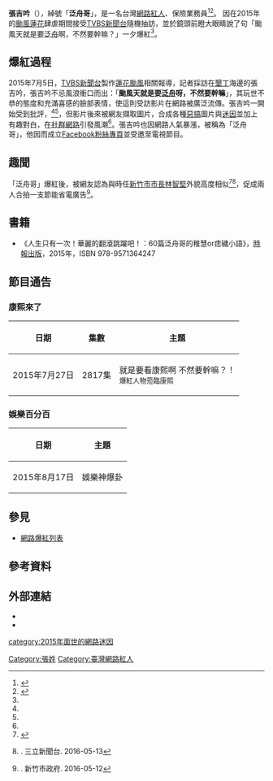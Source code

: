 {{Infobox person
| 姓名       = 張吉吟
| 出生日期   = {{Birth date and age|1987|9|23}}
| 出生地     = {{TWN}}
| 國籍       = {{ROC}}
| 別名       = 泛舟哥<ref>{{cite news | title = 嫌當藝人賺得少　泛舟哥：我本來就是白目 | publisher = 今日新聞 | url = http://www.nownews.com/n/2015/08/07/1773395 | date = 2010-08-07 | author = 林鈺芳 | accessdate = 2015-08-10 | language = zh-hant | archive-date = 2017-05-29 | archive-url = https://web.archive.org/web/20170529010546/http://www.nownews.com/n/2015/08/07/1773395 | dead-url = no }}</ref>
| 語言       = [[中文|中文]]
| 職業       = 保險業務員<ref>{{cite news | title = （影音）泛舟哥自認非藝人 賣保險還比較賺 | publisher = 自由時報 | url = http://ent.ltn.com.tw/news/breakingnews/1403460 | date = 2010-08-06 | author = 林映妤 | accessdate = 2015-08-10 | language = zh-hant | archive-date = 2019-12-07 | archive-url = https://web.archive.org/web/20191207163344/https://ent.ltn.com.tw/news/breakingnews/1403460 | dead-url = no }}</ref>
| 機構       = [[國泰人壽|國泰人壽]]
| 知名原因   = TVBS《輕颱「蓮花」逼近　墾丁遊客把握天晴下水》<ref name="#1">{{cite news | title = 感情狀態公開！ 泛舟哥破解「我單身怎辦」7萬人激推 | publisher = 東森新聞 | url = http://www.ettoday.net/news/20150727/540918.htm | date = 2010-07-27 | author = 林佑珊 | accessdate = 2015-08-10 | language = zh-hant | archive-date = 2015-09-24 | archive-url = https://web.archive.org/web/20150924142250/http://www.ettoday.net/news/20150727/540918.htm | dead-url = no }}</ref><ref name="#2">{{YouTube|A4TTHl5V23c|TVBS新聞《輕颱「蓮花」逼近　墾丁遊客把握天晴下水》|language=zh}}</ref><ref name="#3">{{YouTube|Ms1hNzCdkGI|三立新聞《「颱風就是要泛舟」　素人泛舟哥一夕暴紅》|language=zh}}</ref><ref name="#4">{{cite news | title = 泛舟哥人氣「昌鴻」 臉書粉絲破13萬 | publisher = 中央社 | url = http://www.cna.com.tw/news/amov/201507115006-1.aspx | date = 2010-08-06 | author = 林映妤 | accessdate = 2015-08-10 | language = zh-hant | archive-date = 2018-06-21 | archive-url = https://web.archive.org/web/20180621070213/http://www.cna.com.tw/news/amov/201507115006-1.aspx | dead-url = no }}</ref>
| 身高       = {{height|m=1.78}}
| 網站       = {{URL|www.facebook.com/canoemann}}
}}
'''張吉吟'''（{{bd|1987年|9月23日}}），綽號「'''泛舟哥'''」，是一名台灣[[網路紅人|網路紅人]]、保險業務員<ref>{{YouTube|w-dr82IRdfk|嘎名人落台語8：蔡阿嘎X泛舟哥。拍片就是要互搞啊！不然要幹嘛？|language=zh}}</ref><ref>{{cite news|title=張吉吟拉保險月入30K 兼差藝人冒大頭症|publisher=蘋果日報|url=http://ent.appledaily.com.tw/enews/article/entertainment/20150724/36682940/|date=2010-07-24|author=顏馨宜、蔡維歆|accessdate=2015-08-10|language=zh-hant|archive-date=2016-05-28|archive-url=https://web.archive.org/web/20160528184635/http://ent.appledaily.com.tw/enews/article/entertainment/20150724/36682940/|dead-url=no}}</ref>。
因在2015年的[[強烈熱帶風暴蓮花_(2015年)|颱風蓮花]]肆虐期間接受[[TVBS新聞台|TVBS新聞台]]隨機抽訪，並於鏡頭前瞪大眼睛說了句「颱風天就是要[[泛舟|泛舟]]啊，不然要幹嘛？」一夕爆紅<ref name="#1"/>。

== 爆紅過程 ==
2015年7月5日，[[TVBS新聞台|TVBS新聞台]]製作[[強烈熱帶風暴蓮花_(2015年)|蓮花颱風]]相關報導，記者採訪在[[墾丁|墾丁]]海邊的張吉吟，張吉吟不忌風浪衝口而出：「'''颱風天就是要[[泛舟|泛舟]]呀，不然要幹嘛'''」，其玩世不恭的態度和充滿喜感的臉部表情，使這則受訪影片在網路被廣泛流傳。張吉吟一開始受到批評，<ref name="#2"/><ref name="#3"/>，但影片後來被網友擷取圖片，合成各種[[惡搞|惡搞]]圖片與[[迷因|迷因]]並加上有趣對白，在[[社群網路|社群網路]]引發風潮<ref name="#4"/>。張吉吟也因網路人氣暴漲，被稱為「泛舟哥」，他因而成立[[Facebook|Facebook]][[粉絲專頁|粉絲專頁]]並受邀至電視節目。

==趣聞==
「泛舟哥」爆紅後，被網友認為與時任[[新竹市市長|新竹市市長]][[林智堅|林智堅]]外貌高度相似<ref>{{cite news|author=蔡彰盛|title=撞臉了吧！林智堅推全民節電 「泛舟哥」同台力挺|url=https://news.ltn.com.tw/news/politics/breakingnews/1695175|publisher=自由時報|date=2016-05-13|accessdate=2019-07-24|archive-date=2019-07-24|archive-url=https://web.archive.org/web/20190724162847/https://news.ltn.com.tw/news/politics/breakingnews/1695175|dead-url=no}}</ref><ref>{{youtube|DYaTZRKMsy8|「撞臉人氣泛舟哥！林智堅：我是新竹孩子王」}}. 三立新聞台. 2016-05-13</ref>，促成兩人合拍一支節能省電廣告<ref>{{youtube|vRjR5P67Uec|「節能省電廣告—平常就是要省電啊，不然要幹嘛！」}}. 新竹市政府. 2016-05-12</ref>。

== 書籍 ==
* 《人生只有一次！華麗的翻滾跳躍吧！：60篇泛舟哥的稚慧or痣穢小語》，[[時報出版|時報出版]]，2015年，ISBN 978-9571364247

== 節目通告 ==
=== 康熙來了 ===
{|class="wikitable"
|-
!日期
!集數
!主題
|-
|2015年7月27日||2817集||就是要看康熙啊 不然要幹嘛？！<br /><small>爆紅人物蒞臨康熙</small> 
|}

=== 娛樂百分百 ===
{|class="wikitable"
|-
! 日期
! 主題
|-
|2015年8月17日||娛樂神爆卦
|}

== 參見 ==
* [[網路爆紅列表|網路爆紅列表]]

== 參考資料 ==
{{reflist|30em}}

== 外部連結 ==
* {{facebook|canoemann}}
* {{instagram|gino0923}}

[[Category:張姓|Category:張姓]]
[[Category:臺灣網路紅人|Category:臺灣網路紅人]]
[[category:2015年面世的網路迷因|category:2015年面世的網路迷因]]